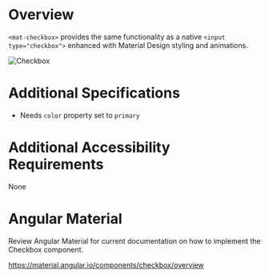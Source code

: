 
<Meta title="Wiki/Checkbox" />

# **Overview**

`<mat-checkbox>` provides the same functionality as a native `<input type="checkbox">` enhanced with Material Design styling and animations.

<img src={Checkbox} alt="Checkbox" />

# **Additional Specifications**

- Needs `color` property set to `primary`

# **Additional Accessibility Requirements**

None

# **Angular Material**

Review Angular Material for current documentation on how to implement the Checkbox component.

https://material.angular.io/components/checkbox/overview
